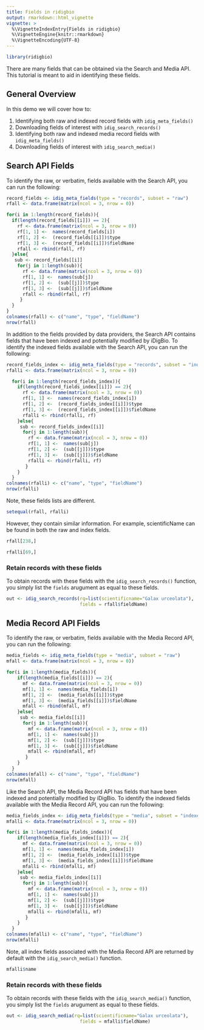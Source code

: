 ```yaml
---
title: Fields in ridigbio
output: rmarkdown::html_vignette
vignette: >
  %\VignetteIndexEntry{Fields in ridigbio}
  %\VignetteEngine{knitr::rmarkdown}
  %\VignetteEncoding{UTF-8}
---
```


```r
library(ridigbio)
```

There are many fields that can be obtained via the Search and Media API. This tutorial is meant to aid in identifying these fields. 

## General Overview  

In this demo we will cover how to:

1. Identifying both raw and indexed record fields with `idig_meta_fields()`
2. Downloading fields of interest with `idig_search_records()`
3. Identifying both raw and indexed media record fields with ` idig_meta_fields()`
4. Downloading fields of interest with `idig_search_media()`



## Search API Fields 

To identify the raw, or verbatim, fields available with the Search API, you can run the following: 

```r
record_fields <- idig_meta_fields(type = "records", subset = "raw")
rfall <- data.frame(matrix(ncol = 3, nrow = 0))

for(i in 1:length(record_fields)){
  if(length(record_fields[[i]]) == 2){
    rf <- data.frame(matrix(ncol = 3, nrow = 0))
    rf[1, 1] <-  names(record_fields[i])
    rf[1, 2] <-  (record_fields[[i]])$type
    rf[1, 3] <-  (record_fields[[i]])$fieldName
    rfall <- rbind(rfall, rf)
  }else{
   sub <- record_fields[[i]]
    for(j in 1:length(sub)){
      rf <- data.frame(matrix(ncol = 3, nrow = 0))
      rf[1, 1] <-  names(sub[j])
      rf[1, 2] <-  (sub[[j]])$type
      rf[1, 3] <-  (sub[[j]])$fieldName
      rfall <- rbind(rfall, rf)
     }
  }
}
colnames(rfall) <- c("name", "type", "fieldName")
nrow(rfall)
```


In addition to the fields provided by data providers, the Search API contains fields that have been indexed and potentially modified by iDigBio. To identify the indexed fields available with the Search API, you can run the following: 

```r
record_fields_index <- idig_meta_fields(type = "records", subset = "indexed")
rfalli <- data.frame(matrix(ncol = 3, nrow = 0))

  for(i in 1:length(record_fields_index)){
    if(length(record_fields_index[[i]]) == 2){
      rf <- data.frame(matrix(ncol = 3, nrow = 0))
      rf[1, 1] <-  names(record_fields_index[i])
      rf[1, 2] <-  (record_fields_index[[i]])$type
      rf[1, 3] <-  (record_fields_index[[i]])$fieldName
      rfalli <- rbind(rfalli, rf)
    }else{
     sub <- record_fields_index[[i]]
      for(j in 1:length(sub)){
        rf <- data.frame(matrix(ncol = 3, nrow = 0))
        rf[1, 1] <-  names(sub[j])
        rf[1, 2] <-  (sub[[j]])$type
        rf[1, 3] <-  (sub[[j]])$fieldName
        rfalli <- rbind(rfalli, rf)
       }
    }
  }
colnames(rfalli) <- c("name", "type", "fieldName")
nrow(rfalli)
```

Note, these fields lists are different.
```r
setequal(rfall, rfalli)
```

However, they contain similar information. For example,  scientificName can be found in both the raw and index fields.
```r
rfall[238,]
```

```r
rfalli[69,]
```

### Retain records with these fields 
 
To obtain records with these fields with the `idig_search_records()` function, you simply list the  `fields` arugument as equal to these fields. 

```r
out <- idig_search_records(rq=list(scientificname="Galax urceolata"), 
                           fields = rfall$fieldName)
```

## Media Record API Fields  

To identify the raw, or verbatim, fields available with the Media Record API, you can run the following: 

```r
media_fields <- idig_meta_fields(type = "media", subset = "raw")
mfall <- data.frame(matrix(ncol = 3, nrow = 0))

for(i in 1:length(media_fields)){
    if(length(media_fields[[i]]) == 2){
      mf <- data.frame(matrix(ncol = 3, nrow = 0))
      mf[1, 1] <-  names(media_fields[i])
      mf[1, 2] <-  (media_fields[[i]])$type
      mf[1, 3] <-  (media_fields[[i]])$fieldName
      mfall <- rbind(mfall, mf)
    }else{
     sub <- media_fields[[i]]
      for(j in 1:length(sub)){
        mf <- data.frame(matrix(ncol = 3, nrow = 0))
        mf[1, 1] <-  names(sub[j])
        mf[1, 2] <-  (sub[[j]])$type
        mf[1, 3] <-  (sub[[j]])$fieldName
        mfall <- rbind(mfall, mf)
       }
    }
  }
colnames(mfall) <- c("name", "type", "fieldName")
nrow(mfall)
```

Like the Search API, the Media Record API has fields that have been indexed and potentially modified by iDigBio. To identify the indexed fields available with the Media Record API, you can run the following: 
```r
media_fields_index <- idig_meta_fields(type = "media", subset = "indexed")
mfalli <- data.frame(matrix(ncol = 3, nrow = 0))

for(i in 1:length(media_fields_index)){
    if(length(media_fields_index[[i]]) == 2){
      mf <- data.frame(matrix(ncol = 3, nrow = 0))
      mf[1, 1] <-  names(media_fields_index[i])
      mf[1, 2] <-  (media_fields_index[[i]])$type
      mf[1, 3] <-  (media_fields_index[[i]])$fieldName
      mfalli <- rbind(mfalli, mf)
    }else{
     sub <- media_fields_index[[i]]
      for(j in 1:length(sub)){
        mf <- data.frame(matrix(ncol = 3, nrow = 0))
        mf[1, 1] <-  names(sub[j])
        mf[1, 2] <-  (sub[[j]])$type
        mf[1, 3] <-  (sub[[j]])$fieldName
        mfalli <- rbind(mfalli, mf)
       }
    }
  }
colnames(mfalli) <- c("name", "type", "fieldName")
nrow(mfalli)
```

Note, all index fields associated with the Media Record API are returned by default with the `idig_search_media()` function. 
```r
mfalli$name
```


### Retain records with these fields 
 
To obtain records with these fields with the `idig_search_media()` function, you simply list the  `fields` arugument as equal to these fields. 

```r
out <- idig_search_media(rq=list(scientificname="Galax urceolata"), 
                           fields = mfalli$fieldName)
```
